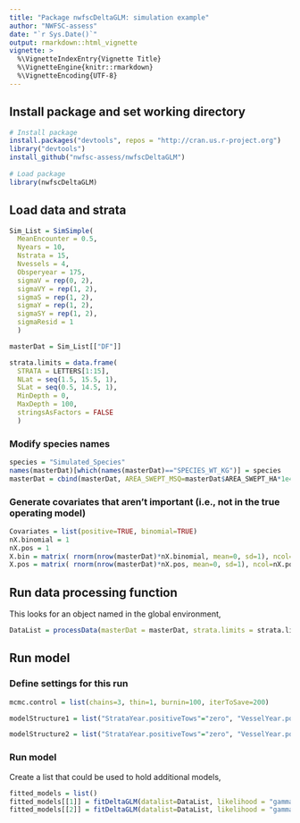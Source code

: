 ```yaml
---
title: "Package nwfscDeltaGLM: simulation example"
author: "NWFSC-assess"
date: "`r Sys.Date()`"
output: rmarkdown::html_vignette
vignette: >
  %\VignetteIndexEntry{Vignette Title}
  %\VignetteEngine{knitr::rmarkdown}
  %\VignetteEncoding{UTF-8}
---
```


## Install package and set working directory

```r
# Install package
install.packages("devtools", repos = "http://cran.us.r-project.org")
library("devtools")
install_github("nwfsc-assess/nwfscDeltaGLM")
  
# Load package
library(nwfscDeltaGLM)
```

## Load data and strata

```r
Sim_List = SimSimple(
  MeanEncounter = 0.5,
  Nyears = 10,
  Nstrata = 15,
  Nvessels = 4,
  Obsperyear = 175,
  sigmaV = rep(0, 2),
  sigmaVY = rep(1, 2),
  sigmaS = rep(1, 2),
  sigmaY = rep(1, 2),
  sigmaSY = rep(1, 2),
  sigmaResid = 1
  )

masterDat = Sim_List[["DF"]]

strata.limits = data.frame(
  STRATA = LETTERS[1:15],
  NLat = seq(1.5, 15.5, 1),
  SLat = seq(0.5, 14.5, 1),
  MinDepth = 0,
  MaxDepth = 100,
  stringsAsFactors = FALSE
  )
```

### Modify species names
```r
species = "Simulated_Species"
names(masterDat)[which(names(masterDat)=="SPECIES_WT_KG")] = species
masterDat = cbind(masterDat, AREA_SWEPT_MSQ=masterDat$AREA_SWEPT_HA*1e4)
```

### Generate covariates that aren't important (i.e., not in the true operating model)
```r
Covariates = list(positive=TRUE, binomial=TRUE)
nX.binomial = 1
nX.pos = 1
X.bin = matrix( rnorm(nrow(masterDat)*nX.binomial, mean=0, sd=1), ncol=nX.binomial)
X.pos = matrix( rnorm(nrow(masterDat)*nX.pos, mean=0, sd=1), ncol=nX.pos)
```

## Run data processing function
This looks for an object named \code{masterDat} in the global environment,
```r
DataList = processData(masterDat = masterDat, strata.limits = strata.limits, X.bin=X.bin, X.pos=X.pos)
```

## Run model

### Define settings for this run
```r
mcmc.control = list(chains=3, thin=1, burnin=100, iterToSave=200)

modelStructure1 = list("StrataYear.positiveTows"="zero", "VesselYear.positiveTows"="random2", "StrataYear.zeroTows"="zero", "VesselYear.zeroTows"="random2", "Vessel.positiveTows"="zero", "Vessel.zeroTows"="zero", "Catchability.positiveTows"="one", "Catchability.zeroTows"="zero", "year.deviations"="fixed", "strata.deviations"="fixed")

modelStructure2 = list("StrataYear.positiveTows"="zero", "VesselYear.positiveTows"="zero", "Vessel.positiveTows"="random2", "StrataYear.zeroTows"="zero", "VesselYear.zeroTows"="zero", "Vessel.zeroTows"="random2", "Catchability.positiveTows"="one", "Catchability.zeroTows"="zero", "year.deviations"="fixed", "strata.deviations"="fixed")
```

### Run model 
Create a list that could be used to hold additional models,

```r
fitted_models = list()
fitted_models[[1]] = fitDeltaGLM(datalist=DataList, likelihood = "gamma", modelStructure=modelStructure1, mcmc.control=mcmc.control, covariates=Covariates, Species=species)
fitted_models[[2]] = fitDeltaGLM(datalist=DataList, likelihood = "gamma", modelStructure=modelStructure2, mcmc.control=mcmc.control, covariates=Covariates, Species=species)
```





